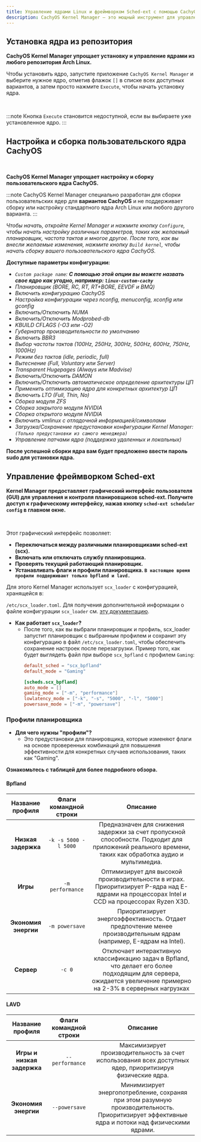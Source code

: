 ```yaml
---
title: Управление ядрами Linux и фреймворком Sched-ext с помощью CachyOS Kernel Manager
description: CachyOS Kernel Manager — это мощный инструмент для управления ядрами, позволяющий пользователям легко устанавливать или собирать собственные ядра.
---
```



Установка ядра из репозитория
---------------------------------------

**CachyOS Kernel Manager упрощает установку и управление ядрами из любого репозитория Arch Linux.**

Чтобы установить ядро, запустите приложение `CachyOS Kernel Manager` и выберите нужное ядро, отметив флажок `[]` в списке всех доступных вариантов, а затем просто нажмите `Execute`, чтобы начать установку ядра.

<br />
<ImageComponent imgsrc={import('~/assets/images/cachyos-km1.png')} />

:::note
Кнопка `Execute` становится недоступной, если вы выбираете уже установленное ядро.
:::

Настройка и сборка пользовательского ядра CachyOS
---------------------------------

<br />
<ImageComponent imgsrc={import('~/assets/images/cachyos-km2.png')} />

**CachyOS Kernel Manager упрощает настройку и сборку пользовательского ядра CachyOS.**

:::note
CachyOS Kernel Manager специально разработан для сборки пользовательских ядер для **вариантов CachyOS** и не поддерживает сборку или настройку стандартного ядра Arch Linux или любого другого варианта.
:::

*Чтобы начать, откройте Kernel Manager и нажмите кнопку `Configure`, чтобы начать настройку различных параметров, таких как желаемый планировщик, частота тактов и многое другое. После того, как вы внесли желаемые изменения, нажмите кнопку `Build kernel`, чтобы начать сборку вашего пользовательского ядра CachyOS.*

**Доступные параметры конфигурации:**

* *`Custom package name`: **С помощью этой опции вы можете назвать свое ядро как угодно, например: `linux-custom-cachy`***
* *Планировщик (BORE, RC, RT, RT+BORE, EEVDF и BMQ)*
* *Включить конфигурацию CachyOS*
* *Настройка конфигурации через nconfig, menuconfig, xconfig или gconfig*
* *Включить/Отключить NUMA*
* *Включить/Отключить Modprobed-db*
* *KBUILD CFLAGS (-O3 или -O2)*
* *Губернатор производительности по умолчанию*
* *Включить BBR3*
* *Выбор частоты тактов (100Hz, 250Hz, 300Hz, 500Hz, 600Hz, 750Hz, 1000Hz)*
* *Режим без тактов (idle, periodic, full)*
* *Вытеснение (Full, Voluntary или Server)*
* *Transparent Hugepages (Always или Madvise)*
* *Включить/Отключить DAMON*
* *Включить/Отключить автоматическое определение архитектуры ЦП*
* *Применить оптимизацию ядра для конкретных архитектур ЦП*
* *Включить LTO (Full, Thin, No)*
* *Сборка модуля ZFS*
* *Сборка закрытого модуля NVIDIA*
* *Сборка открытого модуля NVIDIA*
* *Включить vmlinux с отладочной информацией/символами*
* *Загрузка/Сохранение предустановки конфигурации Kernel Manager: `(Только предустановки из самого менеджера)`*
* *Управление патчами ядра (поддержка удаленных и локальных)*

**После успешной сборки ядра вам будет предложено ввести пароль sudo для установки ядра.**

## Управление фреймворком Sched-ext

**Kernel Manager предоставляет графический интерфейс пользователя (GUI) для управления и контроля планировщиков sched-ext. Получите доступ к графическому интерфейсу, нажав кнопку `sched-ext scheduler config` в главном окне.**

<br />
<ImageComponent imgsrc={import('~/assets/images/cachyos-km3.png')} />

Этот графический интерфейс позволяет:

- **Переключаться между различными планировщиками sched-ext (scx).**
- **Включать или отключать службу планировщика.**
- **Проверять текущий работающий планировщик.**
- **Устанавливать флаги и профили планировщика. `В настоящее время профили поддерживают только bpfland и lavd.`**

Для этого Kernel Manager использует `scx_loader` с конфигурацией, хранящейся в:

`/etc/scx_loader.toml`. Для получения дополнительной информации о файле конфигурации `scx_loader` см. [эту документацию](https://github.com/sched-ext/scx/blob/main/rust/scx_loader/configuration.md).

- **Как работает `scx_loader`?**
    - После того, как вы выбрали планировщик и профиль, scx_loader запустит планировщик с выбранным профилем и сохранит эту конфигурацию в файл `/etc/scx_loader.toml`, чтобы обеспечить сохранение настроек после перезагрузки. Пример того, как будет выглядеть файл при выборе `scx_bpfland` с профилем `Gaming`:
        ```toml
        default_sched = "scx_bpfland"
        default_mode = "Gaming"

        [scheds.scx_bpfland]
        auto_mode = []
        gaming_mode = ["-m", "performance"]
        lowlatency_mode = ["-k", "-s", "5000", "-l", "5000"]
        powersave_mode = ["-m", "powersave"]
        ```

### Профили планировщика

- **Для чего нужны "профили"?**
  - Это предустановки для планировщика, которые изменяют флаги на основе проверенных комбинаций для повышения эффективности для конкретных случаев использования, таких как "Gaming".

**Ознакомьтесь с таблицей для более подробного обзора.**

#### Bpfland

|   Название профиля  	|  Флаги командной строки  	|                                                         Описание                                                         	|
|:---------------:	|:--------------------:	|:---------------------------------------------------------------------------------------------------------------------------:	|
| **Низкая задержка** 	| `-k -s 5000 -l 5000` 	| Предназначен для снижения задержки за счет пропускной способности. Подходит для приложений реального времени, таких как обработка аудио и мультимедиа. 	|
| **Игры**      	| `-m performance`  	| Оптимизирует для высокой производительности в играх. Приоритизирует P-ядра над E-ядрами на процессорах Intel и CCD на процессорах Ryzen X3D.         	|
| **Экономия энергии**  	| `-m powersave`       	| Приоритизирует энергоэффективность. Отдает предпочтение менее производительным ядрам (например, E-ядрам на Intel).                                          	|
| **Сервер**        | `-c 0`                | Отключает интерактивную классификацию задач в Bpfland, что делает его более подходящим для сервера, ожидается увеличение примерно на 2-3% в серверных нагрузках

#### LAVD

|       Название профиля       	| Флаги командной строки 	|                                                             Описание                                                            	|
|:------------------------:	|:------------------:	|:----------------------------------------------------------------------------------------------------------------------------------:	|
| **Игры и низкая задержка** 	|   `--performance`  	| Максимизирует производительность за счет использования всех доступных ядер, приоритизируя физические ядра.                                                   	|
|      **Экономия энергии**      	|    `--powersave`   	| Минимизирует энергопотребление, сохраняя при этом разумную производительность. Приоритизирует эффективные ядра и потоки над физическими ядрами. 	|

